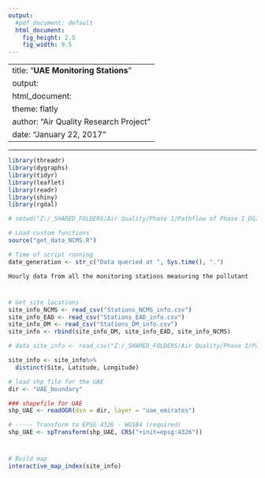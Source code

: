 ---
output:
  #pdf_document: default
  html_document:
    fig_height: 2.5
    fig_width: 9.5
---

---
title: "**UAE Monitoring Stations**"
output: 
  html_document:
    theme: flatly
author: "Air Quality Research Project"
date: "January 22, 2017"
---


---
```{r set_up, message = FALSE, echo = FALSE, warning = FALSE}
library(threadr)
library(dygraphs)
library(tidyr)
library(leaflet)
library(readr)
library(shiny)
library(rgdal)

# setwd("Z:/_SHARED_FOLDERS/Air Quality/Phase 1/Pathflow of Phase I_DG/Interactive_plots_R")

# Load custom functions
source("get_data_NCMS.R")

# Time of script running
date_generation <- str_c("Data queried at ", Sys.time(), ".")
```

 `Hourly data from all the monitoring stations measuring the pollutant`
 
# 

## 

```{r import_data_for_map, message = FALSE, echo = FALSE, results = "hide", cache = TRUE}
# Get site locations
site_info_NCMS <- read_csv("Stations_NCMS_info.csv")
site_info_EAD <- read_csv("Stations_EAD_info.csv")
site_info_DM <- read_csv("Stations_DM_info.csv")
site_info <- rbind(site_info_DM, site_info_EAD, site_info_NCMS)

# data_site_info <- read_csv("Z:/_SHARED_FOLDERS/Air Quality/Phase 1/Pathflow of Phase I_DG/Interactive_plots_R/Stations_NCMS_info.csv")

site_info <- site_info%>%
  distinct(Site, Latitude, Longitude)

# load shp file for the UAE
dir <- "UAE_boundary"

### shapefile for UAE
shp_UAE <- readOGR(dsn = dir, layer = "uae_emirates")

# ----- Transform to EPSG 4326 - WGS84 (required)
shp_UAE <- spTransform(shp_UAE, CRS("+init=epsg:4326"))

```
#
 
##

```{r map, fig.height = 8, echo = FALSE, message = FALSE, cache = TRUE}
# Build map
interactive_map_index(site_info)
```

 
 